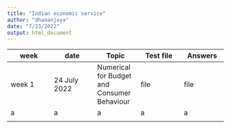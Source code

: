 ```yaml
---
title: "Indian economic service"
author: "dhananjaya"
date: "7/23/2022"
output: html_document
---
```

|week|date|Topic|Test file|Answers| 
|---|---|---|---|---|
|week 1|24 July 2022| Numerical for Budget and Consumer Behaviour |file|file|
|a|a|a|a|a|
|